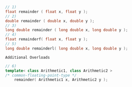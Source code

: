 ```cpp
// 1)
float remainder ( float x, float y );
// 2)
double remainder ( double x, double y );
// 3)
long double remainder ( long double x, long double y );
// 4)
float remainderf( float x, float y );
// 5)
long double remainderl( long double x, long double y );
```

`Additional Overloads`

```cpp
// 6)
template< class Arithmetic1, class Arithmetic2 >
/* common-floating-point-type */
    remainder( Arithmetic1 x, Arithmetic2 y );
```